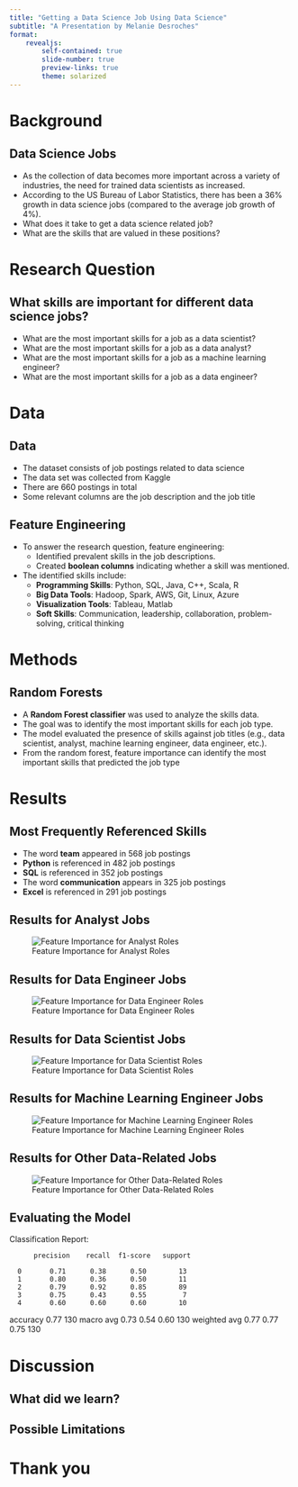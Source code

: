 ```yaml
---
title: "Getting a Data Science Job Using Data Science"
subtitle: "A Presentation by Melanie Desroches"
format:
    revealjs:
        self-contained: true
        slide-number: true
        preview-links: true
        theme: solarized
---
```


# Background

## Data Science Jobs

- As the collection of data becomes more important across a variety of industries,
the need for trained data scientists as increased. 
- According to the US Bureau of Labor Statistics, there has been a 36% growth in 
data science jobs (compared to the average job growth of 4%).
- What does it take to get a data science related job?
- What are the skills that are valued in these positions?

# Research Question

## What skills are important for different data science jobs?

- What are the most important skills for a job as a data scientist?
- What are the most important skills for a job as a data analyst?
- What are the most important skills for a job as a machine learning engineer?
- What are the most important skills for a job as a data engineer?

# Data

## Data

- The dataset consists of job postings related to data science
- The data set was collected from Kaggle
- There are 660 postings in total
- Some relevant columns are the job description and the job title

## Feature Engineering

- To answer the research question, feature engineering:  
  - Identified prevalent skills in the job descriptions.  
  - Created **boolean columns** indicating whether a skill was mentioned.  
- The identified skills include:  
  - **Programming Skills**: Python, SQL, Java, C++, Scala, R  
  - **Big Data Tools**: Hadoop, Spark, AWS, Git, Linux, Azure  
  - **Visualization Tools**: Tableau, Matlab  
  - **Soft Skills**: Communication, leadership, collaboration, problem-solving, critical thinking  

# Methods

## Random Forests

- A **Random Forest classifier** was used to analyze the skills data.  
- The goal was to identify the most important skills for each job type.  
- The model evaluated the presence of skills against job titles (e.g., data scientist, analyst, machine learning engineer, data engineer, etc.).
- From the random forest, feature importance can identify the most important skills that predicted the job type

# Results

## Most Frequently Referenced Skills

- The word **team** appeared in 568 job postings 
- **Python** is referenced in 482 job postings
- **SQL** is referenced in 352 job postings
- The word **communication** appears in 325 job postings
- **Excel** is referenced in 291 job postings

## Results for Analyst Jobs

![Feature Importance for Analyst Roles](../images/analyst_fi.png)

## Results for Data Engineer Jobs

![Feature Importance for Data Engineer Roles](../images/data_engineer_fi.png)

## Results for Data Scientist Jobs

![Feature Importance for Data Scientist Roles](../images/data_engineer_fi.png)

## Results for Machine Learning Engineer Jobs

![Feature Importance for Machine Learning Engineer Roles](../images/mle_fi.png)

## Results for Other Data-Related Jobs

![Feature Importance for Other Data-Related Roles](../images/other_fi.png)

## Evaluating the Model

Classification Report:

          precision    recall  f1-score   support

      0       0.71      0.38      0.50        13
      1       0.80      0.36      0.50        11
      2       0.79      0.92      0.85        89
      3       0.75      0.43      0.55         7
      4       0.60      0.60      0.60        10
  accuracy                         0.77       130
  macro avg    0.73      0.54      0.60       130
  weighted avg 0.77      0.77      0.75       130


# Discussion

## What did we learn?




## Possible Limitations




# Thank you

